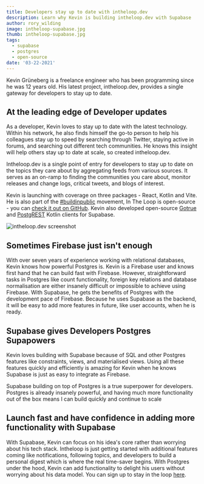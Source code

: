 ```yaml
---
title: Developers stay up to date with intheloop.dev
description: Learn why Kevin is building intheloop.dev with Supabase
author: rory_wilding
image: intheloop-supabase.jpg
thumb: intheloop-supabase.jpg
tags:
  - supabase
  - postgres
  - open-source
date: '03-22-2021'
---
```


Kevin Grüneberg is a freelance engineer who has been programming since he was 12 years old. His latest project, intheloop.dev, provides a single gateway for developers to stay up to date.

## At the leading edge of Developer updates

As a developer, Kevin loves to stay up to date with the latest technology. Within his network, he also finds himself the go-to person to help his colleagues stay up to speed by searching through Twitter, staying active in forums, and searching out different tech communities. He knows this insight will help others stay up to date at scale, so created intheloop.dev.

Intheloop.dev is a single point of entry for developers to stay up to date on the topics they care about by aggregating feeds from various sources. It serves as an on-ramp to finding the communities you care about, monitor releases and change logs, critical tweets, and blogs of interest.

Kevin is launching with coverage on three packages - React, Kotlin and Vite. He is also part of the [#buildinpublic](https://twitter.com/search?q=%23buildinpublic&src=typed_query) movement, In The Loop is open-source - you can [check it out on GitHub](https://github.com/kevcodez/intheloop). Kevin also developed open-source [Gotrue](https://github.com/supabase/gotrue-kt) and [PostgREST](https://github.com/supabase/postgrest-kt) Kotlin clients for Supabase.

![intheloop.dev screenshot](/images/blog/intheloop-screenshot.jpg)

## Sometimes Firebase just isn't enough

With over seven years of experience working with relational databases, Kevin knows how powerful Postgres is. Kevin is a Firebase user and knows first hand that he can build fast with Firebase. However, straightforward tasks in Postgres like count functionality, foreign key relations and database normalisation are either insanely difficult or impossible to achieve using Firebase. With Supabase, he gets the benefits of Postgres with the development pace of Firebase. Because he uses Supabase as the backend, it will be easy to add more features in future, like user accounts, when he is ready.

## Supabase gives Developers Postgres Supapowers

Kevin loves building with Supabase because of SQL and other Postgres features like constraints, views, and materialised views. Using all these features quickly and efficiently is amazing for Kevin when he knows Supabase is just as easy to integrate as Firebase.

<Quote img="intheloop-kevin.png" caption="Kevin Grüneberg  - Creator of intheloop.dev">
  Supabase building on top of Postgres is a true superpower for developers. Postgres is already
  insanely powerful, and having much more functionality out of the box means I can build quickly and
  continue to scale
</Quote>

## Launch fast and have confidence in adding more functionality with Supabase

With Supabase, Kevin can focus on his idea's core rather than worrying about his tech stack. Intheloop is just getting started with additional features coming like notifications, following topics, and developers to build a personal digest which is where the real time-saver begins. With Postgres under the hood, Kevin can add functionality to delight his users without worrying about his data model. You can sign up to stay in the loop [here](https://intheloop.dev/).
